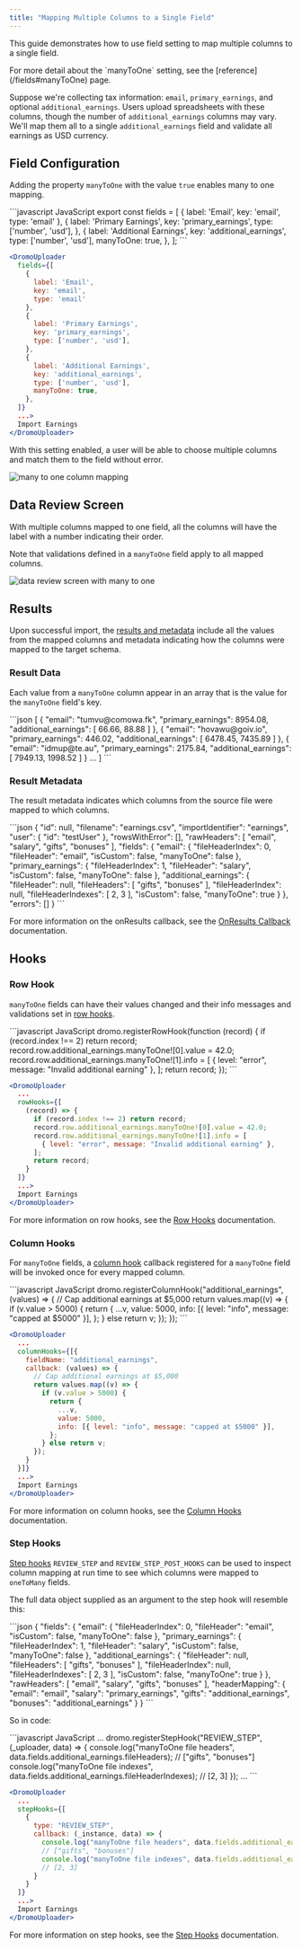 ```yaml
---
title: "Mapping Multiple Columns to a Single Field"
---
```


This guide demonstrates how to use field setting to map multiple columns to a single field.

<Info>
  For more detail about the `manyToOne` setting, see the [reference](/fields#manyToOne) page.
</Info>

Suppose we're collecting tax information: `email`, `primary_earnings`, and optional `additional_earnings`. Users upload spreadsheets with these columns, though the number of `additional_earnings` columns may vary. We'll map them all to a single `additional_earnings` field and validate all earnings as USD currency.

## Field Configuration

Adding the property `manyToOne` with the value `true` enables many to one mapping.

<CodeGroup>
```javascript JavaScript
export const fields = [
  {
    label: 'Email',
    key: 'email',
    type: 'email'
  },
  {
    label: 'Primary Earnings',
    key: 'primary_earnings',
    type: ['number', 'usd'],
  },
  {
    label: 'Additional Earnings',
    key: 'additional_earnings',
    type: ['number', 'usd'],
    manyToOne: true,
  },
];
```

```jsx React
<DromoUploader
  fields={[
    {
      label: 'Email',
      key: 'email',
      type: 'email'
    },
    {
      label: 'Primary Earnings',
      key: 'primary_earnings',
      type: ['number', 'usd'],
    },
    {
      label: 'Additional Earnings',
      key: 'additional_earnings',
      type: ['number', 'usd'],
      manyToOne: true,
    },
  ]}
  ...>
  Import Earnings
</DromoUploader>
```
</CodeGroup>

With this setting enabled, a user will be able to choose multiple columns and match them to the field without error.

![many to one column mapping](/images/guides/column_mapping.png)

## Data Review Screen

With multiple columns mapped to one field, all the columns will have the label with a number indicating their order.

Note that validations defined in a `manyToOne` field apply to all mapped columns.

![data review screen with many to one](/images/guides/data_review.png)

## Results

Upon successful import, the [results and metadata](/reference/results#the-onresults-callback) include all the values from the mapped columns and metadata indicating how the columns were mapped to the target schema.

### Result Data

Each value from a `manyToOne` column appear in an array that is the value for the `manyToOne` field's key.

<CodeGroup>
```json
[
  {
    "email": "tumvu@comowa.fk",
    "primary_earnings": 8954.08,
    "additional_earnings": [
      66.66,
      88.88
    ]
  },
  {
    "email": "hovawu@goiv.io",
    "primary_earnings": 446.02,
    "additional_earnings": [
      6478.45,
      7435.89
    ]
  },
  {
    "email": "idmup@te.au",
    "primary_earnings": 2175.84,
    "additional_earnings": [
      7949.13,
      1998.52
    ]
  }
  ...
]
```
</CodeGroup>

### Result Metadata

The result metadata indicates which columns from the source file were mapped to which columns.

<CodeGroup>
```json
{
  "id": null,
  "filename": "earnings.csv",
  "importIdentifier": "earnings",
  "user": {
    "id": "testUser"
  },
  "rowsWithError": [],
  "rawHeaders": [
    "email",
    "salary",
    "gifts",
    "bonuses"
  ],
  "fields": {
    "email": {
      "fileHeaderIndex": 0,
      "fileHeader": "email",
      "isCustom": false,
      "manyToOne": false
    },
    "primary_earnings": {
      "fileHeaderIndex": 1,
      "fileHeader": "salary",
      "isCustom": false,
      "manyToOne": false
    },
    "additional_earnings": {
      "fileHeader": null,
      "fileHeaders": [
        "gifts",
        "bonuses"
      ],
      "fileHeaderIndex": null,
      "fileHeaderIndexes": [
        2,
        3
      ],
      "isCustom": false,
      "manyToOne": true
    }
  },
  "errors": []
}
```
</CodeGroup>

For more information on the onResults callback, see the [OnResults Callback](/reference/results#the-onresults-callback) documentation.

## Hooks

### Row Hook

`manyToOne` fields can have their values changed and their info messages and validations set in [row hooks](/reference/hooks#row-hooks).

<CodeGroup>
```javascript JavaScript
dromo.registerRowHook(function (record) {
  if (record.index !== 2) return record;
  record.row.additional_earnings.manyToOne![0].value = 42.0;
  record.row.additional_earnings.manyToOne![1].info = [
    { level: "error", message: "Invalid additional earning" },
  ];
  return record;
});
```

```jsx React
<DromoUploader
  ...
  rowHooks={[
    (record) => {
      if (record.index !== 2) return record;
      record.row.additional_earnings.manyToOne![0].value = 42.0;
      record.row.additional_earnings.manyToOne![1].info = [
        { level: "error", message: "Invalid additional earning" },
      ];
      return record;
    }
  ]}
  ...>
  Import Earnings
</DromoUploader>
```
</CodeGroup>

For more information on row hooks, see the [Row Hooks](/reference/hooks#row-hooks) documentation.

### Column Hooks

For `manyToOne` fields, a [column hook](/reference/hooks#column-hooks) callback registered for a `manyToOne` field will be invoked once for every mapped column.

<CodeGroup>
```javascript JavaScript
dromo.registerColumnHook("additional_earnings", (values) => {
  // Cap additional earnings at $5,000
  return values.map((v) => {
    if (v.value > 5000) {
      return {
        ...v,
        value: 5000,
        info: [{ level: "info", message: "capped at $5000" }],
      };
    } else return v;
  });
});
```

```jsx React
<DromoUploader
  ...
  columnHooks={[{
    fieldName: "additional_earnings",
    callback: (values) => {
      // Cap additional earnings at $5,000
      return values.map((v) => {
        if (v.value > 5000) {
          return {
            ...v,
            value: 5000,
            info: [{ level: "info", message: "capped at $5000" }],
          };
        } else return v;
      });
    }
  }]}
  ...>
  Import Earnings
</DromoUploader>
```
</CodeGroup>

For more information on column hooks, see the [Column Hooks](/reference/hooks#column-hooks) documentation.

### Step Hooks

[Step hooks](/reference/hooks#step-hooks) `REVIEW_STEP` and `REVIEW_STEP_POST_HOOKS` can be used to inspect column mapping at run time to see which columns were mapped to `oneToMany` fields.

The full data object supplied as an argument to the step hook will resemble this:

<CodeGroup>
```json
{
  "fields": {
    "email": {
      "fileHeaderIndex": 0,
      "fileHeader": "email",
      "isCustom": false,
      "manyToOne": false
    },
    "primary_earnings": {
      "fileHeaderIndex": 1,
      "fileHeader": "salary",
      "isCustom": false,
      "manyToOne": false
    },
    "additional_earnings": {
      "fileHeader": null,
      "fileHeaders": [
        "gifts",
        "bonuses"
      ],
      "fileHeaderIndex": null,
      "fileHeaderIndexes": [
        2,
        3
      ],
      "isCustom": false,
      "manyToOne": true
    }
  },
  "rawHeaders": [
    "email",
    "salary",
    "gifts",
    "bonuses"
  ],
  "headerMapping": {
    "email": "email",
    "salary": "primary_earnings",
    "gifts": "additional_earnings",
    "bonuses": "additional_earnings"
  }
}
```
</CodeGroup>

So in code:

<CodeGroup>
```javascript JavaScript
...
dromo.registerStepHook("REVIEW_STEP", (_uploader, data) => {
  console.log("manyToOne file headers", data.fields.additional_earnings.fileHeaders);
  // ["gifts", "bonuses"]
  console.log("manyToOne file indexes", data.fields.additional_earnings.fileHeaderIndexes);
  // [2, 3]
});
...
```

```jsx React
<DromoUploader
  ...
  stepHooks={[
    {
      type: "REVIEW_STEP",
      callback: (_instance, data) => {
        console.log("manyToOne file headers", data.fields.additional_earnings.fileHeaders);
        // ["gifts", "bonuses"]
        console.log("manyToOne file indexes", data.fields.additional_earnings.fileHeaderIndexes);
        // [2, 3]
      }
    }
  ]}
  ...>
  Import Earnings
</DromoUploader>
```
</CodeGroup>

For more information on step hooks, see the [Step Hooks](/reference/hooks#step-hooks) documentation.

